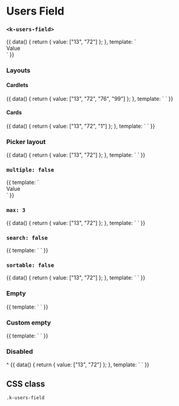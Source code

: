 
<Meta
  title="UI | Form / Field / Users Field"
  component={UsersField}
  decorators={[Padding]}
/>

# Users Field
### `<k-users-field>`

<Preview>
  <Story name="List">
    {{
      data() {
        return {
          value: ["13", "72"]
        };
      },
      template: `
        <div>
          <k-users-field
            v-model="value"
            label="Users"
          />
          <k-headline class="mt-8 mb-3">Value</k-headline>
          <k-code-block :code="value" />
        </div>
      `
    }}
  </Story>
</Preview>

<Props of={UsersField} />

### Layouts
#### Cardlets
<Preview>
  <Story name="Cardlets">
    {{
      data() {
        return {
          value: ["13", "72", "76", "99"]
        };
      },
      template: `
        <k-users-field
          v-model="value"
          label="Users"
          layout="cardlets"
        />
      `
    }}
  </Story>
</Preview>

#### Cards
<Preview>
  <Story name="Cards">
    {{
      data() {
        return {
          value: ["13", "72", "1"]
        };
      },
      template: `
        <k-users-field
          v-model="value"
          label="Users"
          layout="cards"
        />
      `
    }}
  </Story>
</Preview>

### Picker layout
<Preview>
  <Story name="Picker layout">
    {{
      data() {
        return {
          value: ["13", "72"]
        };
      },
      template: `
        <k-users-field
          v-model="value"
          label="Users"
          layout="cardlets"
          :picker="{
            layout: 'list'
          }"
        />
      `
    }}
  </Story>
</Preview>

### `multiple: false`
<Preview>
  <Story name="Single value">
    {{
      template: `
        <div>
          <k-users-field
            v-model="value"
            :multiple="false"
            label="Users"
            help="Only one items allowed"
          />
          <k-headline class="mt-8 mb-3">Value</k-headline>
          <k-code-block :code="value" />
        </div>
      `
    }}
  </Story>
</Preview>

### `max: 3`
<Preview>
  <Story name="Max">
    {{
      data() {
        return {
          value: ["13", "72"]
        };
      },
      template: `
        <k-users-field
          v-model="value"
          :max="3"
          label="Users"
          help="Maximum 3 items allowed"
        />
      `
    }}
  </Story>
</Preview>

### `search: false`
<Preview>
  <Story name="No search">
    {{
      template: `
        <k-users-field
          :search="false"
          label="Users"
        />
      `
    }}
  </Story>
</Preview>

### `sortable: false`
<Preview>
  <Story name="Not sortable">
    {{
      data() {
        return {
          value: ["13", "72"]
        };
      },
      template: `
        <k-users-field
          v-model="value"
          :sortable="false"
          label="Users"
        />
      `
    }}
  </Story>
</Preview>

### Empty
<Preview>
  <Story name="Empty">
    {{
      template: `
        <k-users-field label="Users" />
      `
    }}
  </Story>
</Preview>

### Custom empty
<Preview>
  <Story name="Custom empty">
    {{
      template: `
        <k-users-field
          :empty="{ text: 'Select the employee of the month', icon: 'star' }"
          :multiple="false"
          label="Highlights"
        />
      `
    }}
  </Story>
</Preview>

### Disabled
<Preview>
  <Story name="Disabled">^
    {{
      data() {
        return {
          value: ["13", "72"]
        };
      },
      template: `
        <k-users-field
          v-model="value"
          :disabled="true"
          label="Users"
        />
      `
    }}
  </Story>
</Preview>

## CSS class

`.k-users-field`
